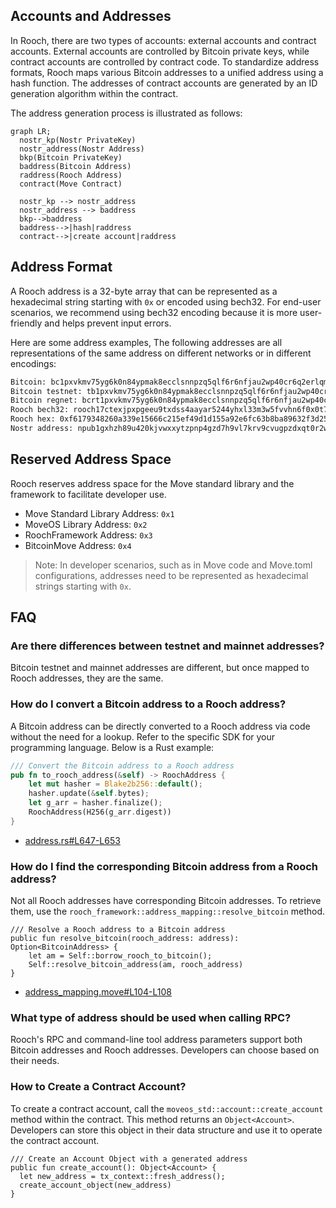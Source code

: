 ## Accounts and Addresses

In Rooch, there are two types of accounts: external accounts and contract accounts. External accounts are controlled by Bitcoin private keys, while contract accounts are controlled by contract code. To standardize address formats, Rooch maps various Bitcoin addresses to a unified address using a hash function. The addresses of contract accounts are generated by an ID generation algorithm within the contract.

The address generation process is illustrated as follows:

```mermaid
graph LR;
  nostr_kp(Nostr PrivateKey)
  nostr_address(Nostr Address)
  bkp(Bitcoin PrivateKey)
  baddress(Bitcoin Address)
  raddress(Rooch Address)
  contract(Move Contract)
  
  nostr_kp --> nostr_address
  nostr_address --> baddress
  bkp-->baddress
  baddress-->|hash|raddress
  contract-->|create account|raddress
```

## Address Format

A Rooch address is a 32-byte array that can be represented as a hexadecimal string starting with `0x` or encoded using bech32. For end-user scenarios, we recommend using bech32 encoding because it is more user-friendly and helps prevent input errors.

Here are some address examples, The following addresses are all representations of the same address on different networks or in different encodings:

```txt
Bitcoin: bc1pxvkmv75yg6k0n84ypmak8ecclsnnpzq5qlf6r6nfjau2wp40cr6q2erlqm
Bitcoin testnet: tb1pxvkmv75yg6k0n84ypmak8ecclsnnpzq5qlf6r6nfjau2wp40cr6qa34s65
Bitcoin regnet: bcrt1pxvkmv75yg6k0n84ypmak8ecclsnnpzq5qlf6r6nfjau2wp40cr6qsglk0w
Rooch bech32: rooch17ctexjpxpgeeu9txdss4aayar5244yhxl33m3w5fvvhn6f0x0t7sq20maz
Rooch hex: 0xf6179348260a339e15666c215ef49d1d155a92e6fc63b8ba89632f3d25e67afd
Nostr address: npub1gxhzh89u420kjvwxxytzpnp4gzd7h9vl7krv9cvugpzdxqt0r2wql0ksrg
```

## Reserved Address Space

Rooch reserves address space for the Move standard library and the framework to facilitate developer use.

* Move Standard Library Address: `0x1`
* MoveOS Library Address: `0x2`
* RoochFramework Address: `0x3`
* BitcoinMove Address: `0x4`

> Note: In developer scenarios, such as in Move code and Move.toml configurations, addresses need to be represented as hexadecimal strings starting with `0x`.

## FAQ

### Are there differences between testnet and mainnet addresses?

Bitcoin testnet and mainnet addresses are different, but once mapped to Rooch addresses, they are the same.

### How do I convert a Bitcoin address to a Rooch address?

A Bitcoin address can be directly converted to a Rooch address via code without the need for a lookup. Refer to the specific SDK for your programming language. Below is a Rust example:

```rust
/// Convert the Bitcoin address to a Rooch address
pub fn to_rooch_address(&self) -> RoochAddress {
    let mut hasher = Blake2b256::default();
    hasher.update(&self.bytes);
    let g_arr = hasher.finalize();
    RoochAddress(H256(g_arr.digest))
}
```

* [address.rs#L647-L653](https://github.com/rooch-network/rooch/blob/92792257f5b832312019d9440618b9af83e89547/crates/rooch-types/src/address.rs#L647-L653)

### How do I find the corresponding Bitcoin address from a Rooch address?

Not all Rooch addresses have corresponding Bitcoin addresses. To retrieve them, use the `rooch_framework::address_mapping::resolve_bitcoin` method.

```move
/// Resolve a Rooch address to a Bitcoin address
public fun resolve_bitcoin(rooch_address: address): Option<BitcoinAddress> {
    let am = Self::borrow_rooch_to_bitcoin();
    Self::resolve_bitcoin_address(am, rooch_address)
}
```

* [address_mapping.move#L104-L108](https://github.com/rooch-network/rooch/blob/92792257f5b832312019d9440618b9af83e89547/frameworks/rooch-framework/sources/address_mapping.move#L104-L108)

### What type of address should be used when calling RPC?

Rooch's RPC and command-line tool address parameters support both Bitcoin addresses and Rooch addresses. Developers can choose based on their needs.

### How to Create a Contract Account?

To create a contract account, call the `moveos_std::account::create_account` method within the contract. This method returns an `Object<Account>`. Developers can store this object in their data structure and use it to operate the contract account.

```move
/// Create an Account Object with a generated address
public fun create_account(): Object<Account> {
  let new_address = tx_context::fresh_address();
  create_account_object(new_address)
}
```